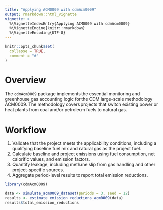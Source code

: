 ```yaml
---
title: "Applying ACM0009 with cdmAcm0009"
output: rmarkdown::html_vignette
vignette: >
  %\VignetteIndexEntry{Applying ACM0009 with cdmAcm0009}
  %\VignetteEngine{knitr::rmarkdown}
  %\VignetteEncoding{UTF-8}
---
```


```r
knitr::opts_chunk$set(
  collapse = TRUE,
  comment = "#"
)
```

# Overview

The `cdmAcm0009` package implements the essential monitoring and greenhouse gas accounting logic for the CDM large-scale methodology ACM0009. The methodology covers projects that switch existing power or heat plants from coal and/or petroleum fuels to natural gas.

# Workflow

1. Validate that the project meets the applicability conditions, including a qualifying baseline fuel mix and natural gas as the project fuel.
2. Calculate baseline and project emissions using fuel consumption, net calorific values, and emission factors.
3. Quantify leakage, including methane slip from gas handling and other project-specific sources.
4. Aggregate period-level results to report total emission reductions.

```r
library(cdmAcm0009)

data <- simulate_acm0009_dataset(periods = 3, seed = 12)
results <- estimate_emission_reductions_acm0009(data)
results$total_emission_reductions
```
